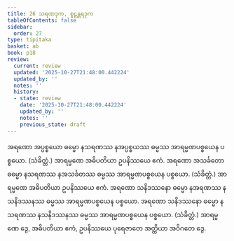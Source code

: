 ```yaml
---
title: 26 သရဏဒုက, စူဠန္တရဒုက
tableOfContents: false
sidebar:
  order: 27
type: tipitaka
basket: ab
book: p18
review:
  current: review
  updated: '2025-10-27T21:48:00.442224'
  updated_by: ''
  notes: ''
  history:
  - state: review
    date: '2025-10-27T21:48:00.442224'
    updated_by: ''
    notes: ''
    previous_state: draft
---
```



<ReviewStatus review={frontmatter.review} showDetails={true} />

<HypothesisAnnotation frontmatter={frontmatter} />

<DynamicBreadcrumb />

<Division number="90" book="p18" e="ch" v="40" p="324">

<Paragraph number="212" book="p18">
အရဏော အပ္ပစ္စယော ဓမ္မော နသရဏဿ နအပ္ပစ္စယဿ ဓမ္မဿ အာရမ္မဏပစ္စယေန ပစ္စယော. (သံခိတ္တံ.)
</Paragraph>

<Paragraph number="213" book="p18">
အာရမ္မဏေ အဓိပတိယာ ဥပနိဿယေ ဧကံ.
</Paragraph>

</Division>
<Division number="91" book="p18" e="ch" v="40" p="324">

<Paragraph number="214" book="p18">
အရဏော အသင်္ခတော ဓမ္မော နသရဏဿ နအသင်္ခတဿ ဓမ္မဿ အာရမ္မဏပစ္စယေန ပစ္စယော. (သံခိတ္တံ.)
</Paragraph>

<Paragraph number="215" book="p18">
အာရမ္မဏေ အဓိပတိယာ ဥပနိဿယေ ဧကံ.
</Paragraph>

</Division>
<Division number="92" book="p18" e="ch" v="40" p="325">

<Paragraph number="216" book="p18">
အရဏော သနိဒဿနော ဓမ္မော နအရဏဿ နသနိဒဿနဿ ဓမ္မဿ အာရမ္မဏပစ္စယေန ပစ္စယော. အရဏော သနိဒဿနော ဓမ္မော နသရဏဿ နသနိဒဿနဿ ဓမ္မဿ အာရမ္မဏပစ္စယေန ပစ္စယော. (သံခိတ္တံ.)
</Paragraph>

<Paragraph number="217" book="p18">
အာရမ္မဏေ ဒွေ, အဓိပတိယာ ဧကံ, ဥပနိဿယေ ပုရေဇာတေ အတ္ထိယာ အဝိဂတေ ဒွေ.
</Paragraph>
</Division>